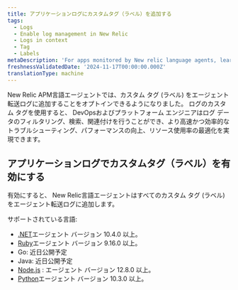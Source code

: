 ```yaml
---
title: アプリケーションログにカスタムタグ（ラベル）を追加する
tags:
  - Logs
  - Enable log management in New Relic
  - Logs in context
  - Tag
  - Labels
metaDescription: 'For apps monitored by New relic language agents, learn how to add custome tags (labels) to logs.'
freshnessValidatedDate: '2024-11-17T00:00:00.000Z'
translationType: machine
---
```


New Relic APM言語エージェントでは、カスタム タグ (ラベル) をエージェント転送ログに追加することをオプトインできるようになりました。 ログのカスタム タグを使用すると、 DevOpsおよびプラットフォーム エンジニアはログ データのフィルタリング、検索、関連付けを行うことができ、より高速かつ効率的なトラブルシューティング、パフォーマンスの向上、リソース使用率の最適化を実現できます。

## アプリケーションログでカスタムタグ（ラベル）を有効にする

有効にすると、 New Relic言語エージェントはすべてのカスタム タグ (ラベル) をエージェント転送ログに追加します。

サポートされている言語:

* [.NET](/docs/apm/agents/net-agent/configuration/net-agent-configuration)エージェント バージョン 10.4.0 以上。
* [Ruby](/docs.newrelic.com/docs/apm/agents/ruby-agent/configuration/ruby-agent-configuration/)エージェント バージョン 9.16.0 以上。
* Go: 近日公開予定
* Java: 近日公開予定
* [Node.js](/docs/apm/agents/nodejs-agent/installation-configuration/nodejs-agent-configuration) : エージェント バージョン 12.8.0 以上。
* [Python](/docs/apm/agents/python-agent/configuration/python-agent-configuration)エージェント バージョン 10.3.0 以上。